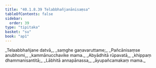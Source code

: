 ```yaml
---
title: "40.1.8.39 Telabbhañjanānisaṃsa"
tableOfContents: false
sidebar:
  order: 39
type: "tipitaka"
basket: "su"
book: "ap1"
---
```



<DynamicBreadcrumb />

<Division number="191" book="ap1" bookNo="20" page="368">

<Paragraph number="4488" type="verses" book="ap1">
_Telaabbhañjane datvā,_  
_saṃghe gaṇavaruttame;_  
_Pañcānisaṃse anubhomi,_  
_kammānucchavike mama._  

</Paragraph>

</Division>
<Division number="192" book="ap1" bookNo="20" page="368">

<Paragraph number="4489" type="verses" book="ap1">
_Abyādhitā rūpavatā,_  
_khippaṃ dhammanisantitā;_  
_Lābhitā annapānassa,_  
_āyupañcamakaṃ mama._
</Paragraph>
</Division>